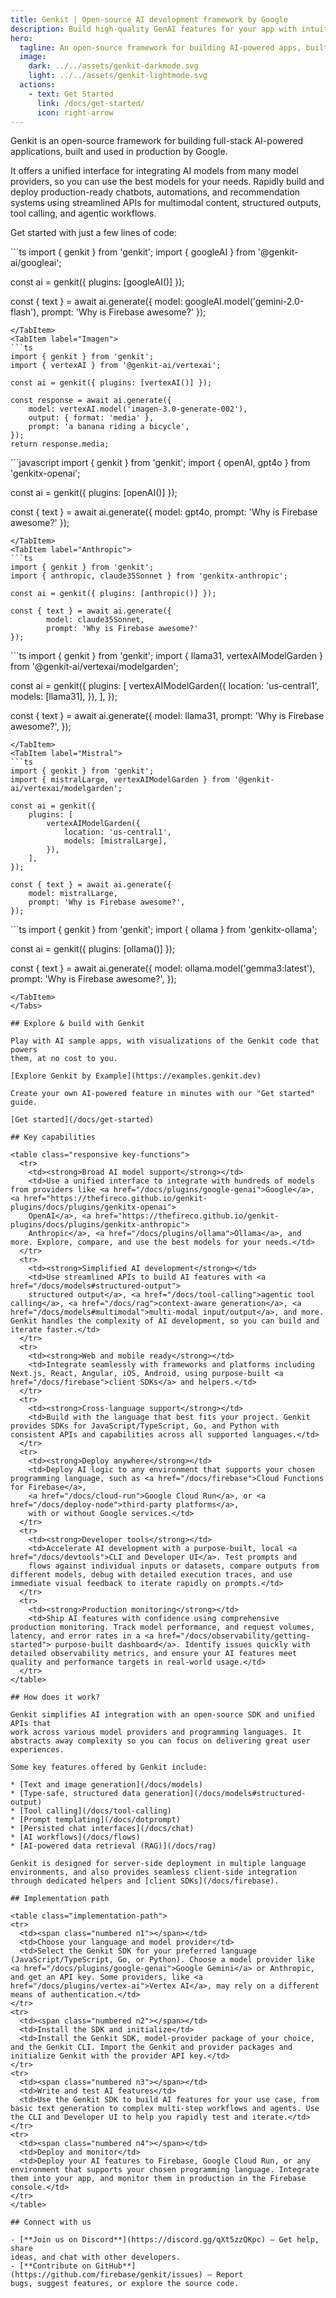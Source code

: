 ```yaml
---
title: Genkit | Open-source AI development framework by Google 
description: Build high-quality GenAI features for your app with intuitive cross-language SDKs.
hero:
  tagline: An open-source framework for building AI-powered apps, built and used in production by Google
  image:
    dark: ../../assets/genkit-darkmode.svg
    light: ../../assets/genkit-lightmode.svg
  actions:
    - text: Get Started
      link: /docs/get-started/
      icon: right-arrow
---
```


Genkit is an open-source framework for building full-stack AI-powered applications, built and used in production by Google.

It offers a unified interface for integrating AI models from many model providers, so you can use the best models for your needs. Rapidly build and deploy production-ready chatbots, automations, and recommendation systems using streamlined APIs for multimodal content, structured outputs, tool calling, and agentic workflows.

Get started with just a few lines of code:

<Tabs>
<TabItem label="Gemini">
```ts
import { genkit } from 'genkit';
import { googleAI } from '@genkit-ai/googleai';

const ai = genkit({ plugins: [googleAI()] });

const { text } = await ai.generate({
		model: googleAI.model('gemini-2.0-flash'),
		prompt: 'Why is Firebase awesome?'
});
```
</TabItem>
<TabItem label="Imagen">
```ts
import { genkit } from 'genkit';
import { vertexAI } from '@genkit-ai/vertexai';

const ai = genkit({ plugins: [vertexAI()] });

const response = await ai.generate({
	model: vertexAI.model('imagen-3.0-generate-002'),
	output: { format: 'media' },
	prompt: 'a banana riding a bicycle',
});
return response.media;
```
</TabItem>
<TabItem label="OpenAI">
```javascript
import { genkit } from 'genkit';
import { openAI, gpt4o } from 'genkitx-openai';

const ai = genkit({ plugins: [openAI()] });

const { text } = await ai.generate({
		model: gpt4o,
		prompt: 'Why is Firebase awesome?'
});
```
</TabItem>
<TabItem label="Anthropic">
```ts
import { genkit } from 'genkit';
import { anthropic, claude35Sonnet } from 'genkitx-anthropic';

const ai = genkit({ plugins: [anthropic()] });

const { text } = await ai.generate({
		model: claude35Sonnet,
		prompt: 'Why is Firebase awesome?'
});
```
</TabItem>
<TabItem label="Llama">
```ts
import { genkit } from 'genkit';
import { llama31, vertexAIModelGarden } from '@genkit-ai/vertexai/modelgarden';

const ai = genkit({
	plugins: [
		vertexAIModelGarden({
			location: 'us-central1',
			models: [llama31],
		}),
	],
});

const { text } = await ai.generate({
	model: llama31,
	prompt: 'Why is Firebase awesome?',
});
```
</TabItem>
<TabItem label="Mistral">
```ts
import { genkit } from 'genkit';
import { mistralLarge, vertexAIModelGarden } from '@genkit-ai/vertexai/modelgarden';

const ai = genkit({
	plugins: [
		vertexAIModelGarden({
			location: 'us-central1',
			models: [mistralLarge],
		}),
	],
});

const { text } = await ai.generate({
	model: mistralLarge,
	prompt: 'Why is Firebase awesome?',
});
```
</TabItem>
<TabItem label="Ollama">
```ts
import { genkit } from 'genkit';
import { ollama } from 'genkitx-ollama';

const ai = genkit({ plugins: [ollama()] });

const { text } = await ai.generate({
	model: ollama.model('gemma3:latest'),
	prompt: 'Why is Firebase awesome?',
});
```
</TabItem>
</Tabs>

## Explore & build with Genkit

Play with AI sample apps, with visualizations of the Genkit code that powers
them, at no cost to you.

[Explore Genkit by Example](https://examples.genkit.dev)

Create your own AI-powered feature in minutes with our "Get started" guide.

[Get started](/docs/get-started)

## Key capabilities

<table class="responsive key-functions">
  <tr>
    <td><strong>Broad AI model support</strong></td>
    <td>Use a unified interface to integrate with hundreds of models from providers like <a href="/docs/plugins/google-genai">Google</a>, <a href="https://thefireco.github.io/genkit-plugins/docs/plugins/genkitx-openai">
    OpenAI</a>, <a href="https://thefireco.github.io/genkit-plugins/docs/plugins/genkitx-anthropic">
    Anthropic</a>, <a href="/docs/plugins/ollama">Ollama</a>, and more. Explore, compare, and use the best models for your needs.</td>
  </tr>
  <tr>
    <td><strong>Simplified AI development</strong></td>
    <td>Use streamlined APIs to build AI features with <a href="/docs/models#structured-output">
    structured output</a>, <a href="/docs/tool-calling">agentic tool calling</a>, <a href="/docs/rag">context-aware generation</a>, <a href="/docs/models#multimodal">multi-modal input/output</a>, and more. Genkit handles the complexity of AI development, so you can build and iterate faster.</td>
  </tr>
  <tr>
    <td><strong>Web and mobile ready</strong></td>
    <td>Integrate seamlessly with frameworks and platforms including Next.js, React, Angular, iOS, Android, using purpose-built <a href="/docs/firebase">client SDKs</a> and helpers.</td>
  </tr>
  <tr>
    <td><strong>Cross-language support</strong></td>
    <td>Build with the language that best fits your project. Genkit provides SDKs for JavaScript/TypeScript, Go, and Python with consistent APIs and capabilities across all supported languages.</td>
  </tr>
  <tr>
    <td><strong>Deploy anywhere</strong></td>
    <td>Deploy AI logic to any environment that supports your chosen programming language, such as <a href="/docs/firebase">Cloud Functions for Firebase</a>,
    <a href="/docs/cloud-run">Google Cloud Run</a>, or <a href="/docs/deploy-node">third-party platforms</a>,
    with or without Google services.</td>
  </tr>
  <tr>
    <td><strong>Developer tools</strong></td>
    <td>Accelerate AI development with a purpose-built, local <a href="/docs/devtools">CLI and Developer UI</a>. Test prompts and
    flows against individual inputs or datasets, compare outputs from different models, debug with detailed execution traces, and use immediate visual feedback to iterate rapidly on prompts.</td>
  </tr>
  <tr>
    <td><strong>Production monitoring</strong></td>
    <td>Ship AI features with confidence using comprehensive production monitoring. Track model performance, and request volumes, latency, and error rates in a <a href="/docs/observability/getting-started"> purpose-built dashboard</a>. Identify issues quickly with detailed observability metrics, and ensure your AI features meet quality and performance targets in real-world usage.</td>
  </tr>
</table>

## How does it work?

Genkit simplifies AI integration with an open-source SDK and unified APIs that
work across various model providers and programming languages. It abstracts away complexity so you can focus on delivering great user experiences.

Some key features offered by Genkit include:

* [Text and image generation](/docs/models)
* [Type-safe, structured data generation](/docs/models#structured-output)
* [Tool calling](/docs/tool-calling)
* [Prompt templating](/docs/dotprompt)
* [Persisted chat interfaces](/docs/chat)
* [AI workflows](/docs/flows)
* [AI-powered data retrieval (RAG)](/docs/rag)

Genkit is designed for server-side deployment in multiple language environments, and also provides seamless client-side integration through dedicated helpers and [client SDKs](/docs/firebase).

## Implementation path

<table class="implementation-path">
<tr>
  <td><span class="numbered n1"></span></td>
  <td>Choose your language and model provider</td>
  <td>Select the Genkit SDK for your preferred language (JavaScript/TypeScript, Go, or Python). Choose a model provider like <a href="/docs/plugins/google-genai">Google Gemini</a> or Anthropic, and get an API key. Some providers, like <a href="/docs/plugins/vertex-ai">Vertex AI</a>, may rely on a different means of authentication.</td>
</tr>
<tr>
  <td><span class="numbered n2"></span></td>
  <td>Install the SDK and initialize</td>
  <td>Install the Genkit SDK, model-provider package of your choice, and the Genkit CLI. Import the Genkit and provider packages and initialize Genkit with the provider API key.</td>
</tr>
<tr>
  <td><span class="numbered n3"></span></td>
  <td>Write and test AI features</td>
  <td>Use the Genkit SDK to build AI features for your use case, from basic text generation to complex multi-step workflows and agents. Use the CLI and Developer UI to help you rapidly test and iterate.</td>
</tr>
<tr>
  <td><span class="numbered n4"></span></td>
  <td>Deploy and monitor</td>
  <td>Deploy your AI features to Firebase, Google Cloud Run, or any environment that supports your chosen programming language. Integrate them into your app, and monitor them in production in the Firebase console.</td>
</tr>
</table>

## Connect with us

- [**Join us on Discord**](https://discord.gg/qXt5zzQKpc) – Get help, share
ideas, and chat with other developers.
- [**Contribute on GitHub**](https://github.com/firebase/genkit/issues) – Report 
bugs, suggest features, or explore the source code.
